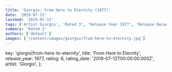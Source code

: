 ```yaml
---
title: 'Giorgio: From Here to Eternity (1977)'
date: '2019-07-12'
lastmod: '2019-07-12'
tags: ['Artist Giorgio', 'Rated 3', 'Release Year 1977', 'Release Decade 1970']
summary: 'Rated 3'
authors: ['default']
images: ['/content/images/giorgio|from-here-to-eternity.jpg']
---
```


  key: 'giorgio|from-here-to-eternity',
  title: 'From Here to Eternity',
  release_year: 1977,
  rating: 6,
  rating_date: '2019-07-12T00:00:00.000Z',
  artist: 'Giorgio',
};

<MusicRating data={data} />
